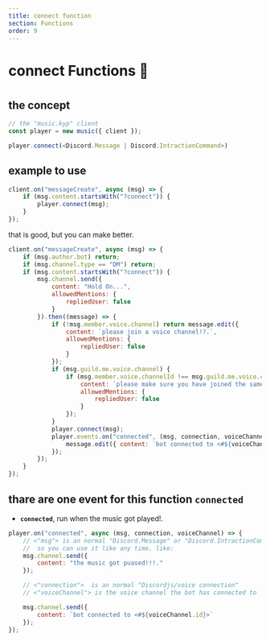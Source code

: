 ---
title: connect function
section: Functions
order: 9
---
#
#
#
# connect Functions 🧪
#
#
#
## the concept

```js
// the "music.kyp" client
const player = new music({ client });

player.connect(<Discord.Message | Discord.IntractionCommand>)

```

## example to use

```js
client.on("messageCreate", async (msg) => {
    if (msg.content.startsWith("?connect")) {
        player.connect(msg);
    }
});
```

that is good, but you can make better.

```js
client.on("messageCreate", async (msg) => {
    if (msg.author.bot) return;
    if (msg.channel.type == "DM") return;
    if (msg.content.startsWith("?connect")) {
        msg.channel.send({
            content: "Hold On...",
            allowedMentions: {
                repliedUser: false
            }
        }).then((message) => {
            if (!msg.member.voice.channel) return message.edit({
                content: `please join a voice channel!?.`,
                allowedMentions: {
                    repliedUser: false
                }
            });
            if (msg.guild.me.voice.channel) {
                if (msg.member.voice.channelId !== msg.guild.me.voice.channelId) return message.edit({
                    content: `please make sure you have joined the same channel iam in: <#${msg.guild.me.voice.channelId}>!?.`,
                    allowedMentions: {
                        repliedUser: false
                    }
                });
            }
            player.connect(msg);
            player.events.on("connected", (msg, connection, voiceChannel) => {
                message.edit({ content: `bot connected to <#${voiceChannel.id}>` });
            });
        });
    }
});
```

## thare are one event for this function **`connected`**


- **`connected`**, run when the music got played!.

```js
player.on("connected", async (msg, connection, voiceChannel) => {
    // <"msg"> is an normal "Discord.Message" or "Discord.IntractionCommand",
    //  so you can use it like any time. like:
    msg.channel.send({
        content: "the music got puased!!!."
    });

    // <"connection">  is an normal "Discordjs/voice connection"
    // <"voiceChannel"> is the voice channel the bot has connected to

    msg.channel.send({
        content: `bot connected to <#${voiceChannel.id}>`
    });
});
```